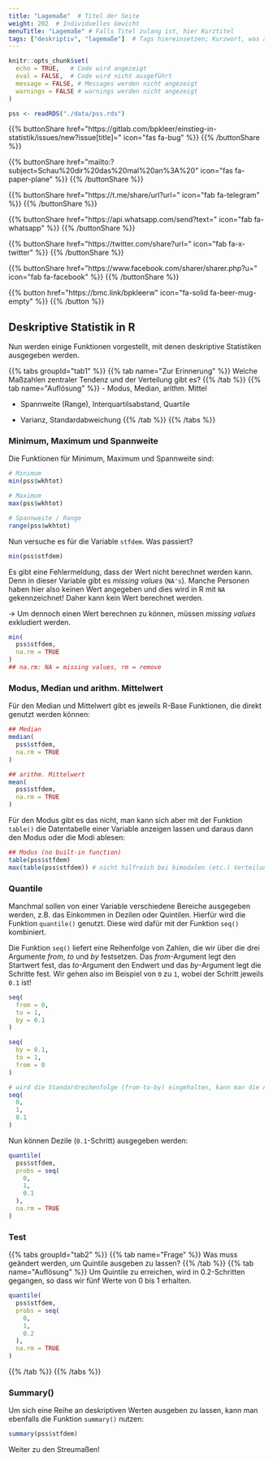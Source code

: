 ```yaml
---
title: "Lagemaße"  # Titel der Seite
weight: 202  # Individuelles Gewicht 
menuTitle: "Lagemaße" # Falls Titel zulang ist, hier Kurztitel
tags: ["deskriptiv", "lagemaße"]  # Tags hiereinsetzen; Kurzwort, was auf der Seite passsiert
---
```

```r
knitr::opts_chunk$set(
  echo = TRUE,   # Code wird angezeigt
  eval = FALSE,  # Code wird nicht ausgeführt
  message = FALSE, # Messages werden nicht angezeigt
  warnings = FALSE # warnings werden nicht angezeigt
)

pss <- readRDS("./data/pss.rds")   
```

{{% buttonShare href=\"https\:\/\/gitlab.com\/bpkleer\/einstieg-in-statistik\/issues\/new?issue[title]=\" icon=\"fas fa-bug\" %}} {{% /buttonShare %}} 

{{% buttonShare href=\"mailto\:?subject=Schau\%20dir\%20das\%20mal\%20an\%3A\%20\" icon=\"fas fa-paper-plane\" %}} {{% /buttonShare %}}

{{% buttonShare href=\"https\:\/\/t.me\/share\/url?url=\" icon=\"fab fa-telegram\" %}} {{% /buttonShare %}}

{{% buttonShare href=\"https\:\/\/api.whatsapp.com\/send?text=\" icon=\"fab fa-whatsapp\" %}} {{% /buttonShare %}}

{{% buttonShare href=\"https\:\/\/twitter.com\/share?url=\" icon=\"fab fa-x-twitter\" %}} {{% /buttonShare %}}

{{% buttonShare href=\"https\:\/\/www.facebook.com\/sharer\/sharer.php?u=\" icon=\"fab fa-facebook\" %}} {{% /buttonShare %}}

{{% button href=\"https\:\/\/bmc.link\/bpkleerw\" icon=\"fa-solid fa-beer-mug-empty\" %}} {{% /button %}}

## Deskriptive Statistik in R

Nun werden einige Funktionen vorgestellt, mit denen deskriptive Statistiken ausgegeben werden.

{{% tabs groupId=\"tab1\" %}}
{{% tab name=\"Zur Erinnerung\" %}}
Welche Maßzahlen zentraler Tendenz und der Verteilung gibt es?
{{% /tab %}}
{{% tab name=\"Auflösung\" %}}
- Modus, Median, arithm. Mittel

- Spannweite (Range), Interquartilsabstand, Quartile

- Varianz, Standardabweichung
{{% /tab %}}
{{% /tabs %}}

### Minimum, Maximum und Spannweite
Die Funktionen für Minimum, Maximum und Spannweite sind:
```R
# Minimum
min(pss$wkhtot)

# Maximum
max(pss$wkhtot)

# Spannweite / Range 
range(pss$wkhtot)
```

Nun versuche es für die Variable `stfdem`. Was passiert?
```r
min(pss$stfdem)
```
Es gibt eine Fehlermeldung, dass der Wert nicht berechnet werden kann. Denn in dieser Variable gibt es *missing values* (`NA's`). Manche Personen haben hier also keinen Wert angegeben und dies wird in R mit `NA` gekennzeichnet! Daher kann kein Wert berechnet werden.

$\rightarrow$ Um dennoch einen Wert berechnen zu können, müssen *missing values* exkludiert werden.
```r
min(
  pss$stfdem, 
  na.rm = TRUE
)       
## na.rm: NA = missing values, rm = remove      
```

### Modus, Median und arithm. Mittelwert
Für den Median und Mittelwert gibt es jeweils R-Base Funktionen, die direkt genutzt werden können:
```r
## Median
median(
  pss$stfdem, 
  na.rm = TRUE
) 

## arithm. Mittelwert
mean(
  pss$stfdem, 
  na.rm = TRUE
)
```

Für den Modus gibt es das nicht, man kann sich aber mit der Funktion `table()` die Datentabelle einer Variable anzeigen lassen und daraus dann den Modus oder die Modi ablesen:
```r
## Modus (no built-in function)
table(pss$stfdem)
max(table(pss$stfdem)) # nicht hilfreich bei bimodalen (etc.) Verteilungen
```

### Quantile
Manchmal sollen von einer Variable verschiedene Bereiche ausgegeben werden, z.B. das Einkommen in Dezilen oder Quintilen. Hierfür wird die Funktion `quantile()` genutzt. Diese wird dafür mit der Funktion `seq()` kombiniert.

Die Funktion `seq()` liefert eine Reihenfolge von Zahlen, die wir über die drei Argumente *from*, *to* und *by* festsetzen. Das *from*-Argument legt den Startwert fest, das *to*-Argument den Endwert und das *by*-Argument legt die Schritte fest. Wir gehen also im Beispiel von `0` zu `1`, wobei der Schritt jeweils `0.1` ist!
```r
seq(
  from = 0,
  to = 1, 
  by = 0.1
)

seq(
  by = 0.1, 
  to = 1, 
  from = 0
) 

# wird die Standardreihenfolge (from-to-by) eingehalten, kann man die Argumentbeschriftung auslassen.
seq(
  0, 
  1, 
  0.1
)
```

Nun können Dezile (`0.1`-Schritt) ausgegeben werden:
```r
quantile(
  pss$stfdem, 
  probs = seq(
    0,
    1, 
    0.1
  ),    
  na.rm = TRUE
) 
```

### Test
{{% tabs groupId=\"tab2\" %}}
{{% tab name=\"Frage\" %}}
Was muss geändert werden, um Quintile ausgeben zu lassen?
{{% /tab %}}
{{% tab name=\"Auflösung\" %}}
Um Quintile zu erreichen, wird in $0.2$-Schritten gegangen, so dass wir fünf Werte von $0$ bis $1$ erhalten.

```r
quantile(
  pss$stfdem, 
  probs = seq(
    0,
    1,
    0.2
  ),    
  na.rm = TRUE
)
```
{{% /tab %}}
{{% /tabs %}}

### Summary()
Um sich eine Reihe an deskriptiven Werten ausgeben zu lassen, kann man ebenfalls die Funktion `summary()` nutzen: 
```r
summary(pss$stfdem)
```

Weiter zu den Streumaßen!